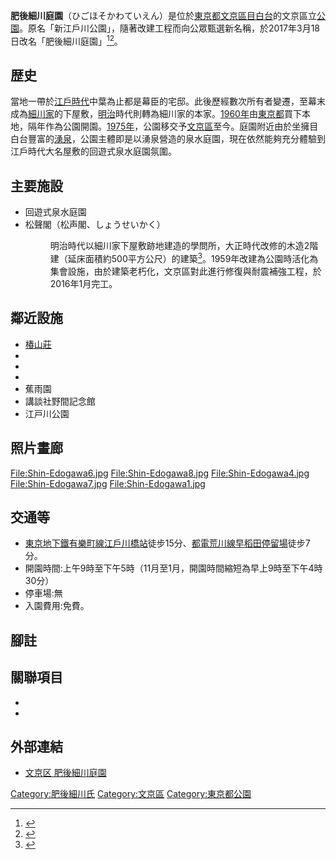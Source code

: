 {{Infobox_park
|name=肥後細川庭園<br>ひごほそかわていえん
|image=Shinedogawa park bunkyo tokyo 2009.JPG
|image_size=300
|image_caption=肥後細川庭園入口
|location={{JPN}}[[東京都|東京都]][[文京區|文京區]][[目白台|目白台]]1-1
|coordinates={{coord|35|42|47.3|N|139|43|21.3|E|display=inline,title|type:landmark}}
|type={{link-ja|歷史公園|歴史公園}}
|area=18,500m<sup>2</sup>（1.85公頃）
|former=[[細川氏|肥後細川家]]下屋敷
|facilities=回遊式泉水庭園、松聲閣
|parking_lot=無
|operator=[[東京都|東京都]][[文京區|文京區]]
|status=全年開放，12月28日至1月4日休園
|website=[http://www.city.bunkyo.lg.jp/sosiki_busyo_kouen_annai_kuritukouen_kouen_shinedogawa.html 肥後細川庭園]
|open=1961年（[[昭和|昭和]]36年）
|designer=伊藤邦衛（改修）株式会社虹設計事務所（改修）}}

'''肥後細川庭園'''（ひごほそかわていえん）是位於[[東京都|東京都]][[文京區|文京區]][[目白台|目白台]]的文京區立[[公园|公園]]。原名「新江戶川公園」，隨著改建工程而向公眾甄選新名稱，於2017年3月18日改名「肥後細川庭園」<ref>{{Cite web|title=『区報ぶんきょう』2017年2月10日号|url=http://www.city.bunkyo.lg.jp/var/rev0/0126/6641/20170210.pdf|accessdate=2017-02-21|date=2016-02-10|format=PDF|publisher=文京区}}</ref><ref>{{Cite web|title=肥後細川庭園『お知らせ』|url=http://parks.prfj.or.jp/higo-hosokawa/information/|accessdate=2017-06-10|date=2016-03-18|publisher=一般財団法人 公園財団}}</ref>。

== 歴史 ==
當地一帶於[[江户时代|江戶時代]]中葉為止都是幕臣的宅邸。此後歷經數次所有者變遷，至幕末成為[[細川氏|細川家]]的下屋敷，[[明治|明治]]時代則轉為細川家的本家。[[1960年|1960年]]由[[東京都|東京都]]買下本地，隔年作為公園開園。[[1975年|1975年]]，公園移交予[[文京區|文京區]]至今。庭園附近由於坐擁目白台豐富的[[泉|湧泉]]，公園主體即是以湧泉營造的{{link-ja|回遊式|回遊式庭園}}泉水庭園，現在依然能夠充分體驗到江戶時代大名屋敷的回遊式泉水庭園氛圍。

== 主要施設 ==

* 回遊式泉水庭園
* 松聲閣（松声閣、しょうせいかく）
*: 明治時代以細川家下屋敷跡地建造的學問所，大正時代改修的木造2階建（延床面積約500平方公尺）的建築<ref name="nishinippon">{{Cite news|url=http://www.nishinippon.co.jp/nnp/kumamoto/article/218856|title=細川家ゆかりの「松聲閣」改修終える　熊本色濃く、「東京の新名所に」|work=[[西日本新聞|西日本新聞]]|date=2016-01-17|accessdate=2016-01-19}}</ref>。1959年改建為公園時活化為集會設施，由於建築老朽化，文京區對此進行修復與耐震補強工程，於2016年1月完工。

== 鄰近設施 ==

* [[椿山莊|椿山莊]]
* {{link-ja|關口芭蕉庵|関口芭蕉庵}}
* {{link-ja|永青文庫|永青文庫}}
* {{link-ja|和敬塾|和敬塾}}
* 蕉雨園
* 講談社野間記念館
* 江戸川公園

== 照片畫廊 ==
<gallery>
File:Shin-Edogawa6.jpg
File:Shin-Edogawa8.jpg
File:Shin-Edogawa4.jpg
File:Shin-Edogawa7.jpg
File:Shin-Edogawa1.jpg
</gallery>

== 交通等 ==

* [[有樂町線|東京地下鐵有樂町線]][[江戶川橋站|江戶川橋站]]徒步15分、[[荒川線|都電荒川線]][[早稻田停留場|早稻田停留場]]徒步7分。
* 開園時間:上午9時至下午5時（11月至1月，開園時間縮短為早上9時至下午4時30分）
* 停車場:無
* 入園費用:免費。

== 腳註 ==
<references />

== 關聯項目 ==

* {{link-ja|歷史公園|歴史公園}}
* {{link-ja|日本歷史公園100選|日本の歴史公園100選}}

== 外部連結 ==
* [http://www.city.bunkyo.lg.jp/bosai/midori/kuritukouen/kouen/higohosokawa.html 文京区 肥後細川庭園]
{{DEFAULTSORT:Higo Hosokawa Kōen}}
[[Category:肥後細川氏|Category:肥後細川氏]]
[[Category:文京區|Category:文京區]]
[[Category:東京都公園|Category:東京都公園]]